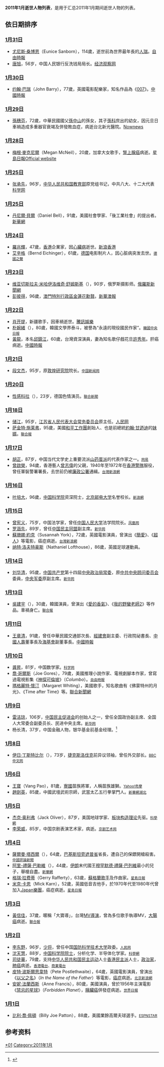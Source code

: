 <center>{{Quotation|{{MonthTOC|2011年|逝世人物列表}}}}</center>

{{TOCright}}

'''2011年1月逝世人物列表'''，是用于汇总2011年1月期间逝世人物的列表。

== 依日期排序 ==
=== [[1月31日|1月31日]] ===
*[[尤尼斯·桑博恩|尤尼斯·桑博恩]]（Eunice Sanborn），114歲，逝世前為世界最年長的[[人瑞|人瑞]]。[https://archive.is/20120715075045/http://iservice.libertytimes.com.tw/liveNews/news.php?no=459580&type=%E5%8D%B3%E6%99%82%E6%96%B0%E8%81%9E 自由時報]
*[[唐旭|唐旭]]，56岁，中国人民银行反洗钱局局长。[http://www.eeo.com.cn/finance/other/2011/02/10/192893.shtml 经济观察网]{{Wayback|url=http://www.eeo.com.cn/finance/other/2011/02/10/192893.shtml |date=20160304090816 }}

=== [[1月30日|1月30日]] ===
*[[约翰·巴瑞|约翰·巴瑞]]（John Barry），77歲，英國電影配樂家，知名作品為《[[007|007]]》。[http://news.chinatimes.com/world/130504/132011013100903.html 中國時報]{{dead link|date=十一月 2017 |bot=InternetArchiveBot }}

=== [[1月29日|1月29日]] ===
*[[孫穗芬|孫穗芬]]，72歲，中華民國國父[[孫中山|孫中山]]的孫女，其子[[孫科|孫科]]庶出的幼女，因元旦日車禍造成多重器官衰竭及併發敗血症，病逝台北新光醫院。[http://www.nownews.com/2011/01/29/91-2686000.htm Nownews]{{Wayback|url=http://www.nownews.com/2011/01/29/91-2686000.htm |date=20120313231905 }}

=== [[1月28日|1月28日]] ===
*[[梅根·麥克尼爾|梅根·麥克尼爾]]（Megan McNeil），20歲，加拿大女歌手，[[腎上腺癌|腎上腺癌]]病逝。[https://web.archive.org/web/20111208121312/http://news.singtao.ca/toronto/realtimenews/details.php?IndexID=2784770 星島日報][http://www.willtosurvive.org/the-press-room/bios/megan-mcneil/ Official website]{{Wayback|url=http://www.willtosurvive.org/the-press-room/bios/megan-mcneil/ |date=20201020054602 }}

=== [[1月25日|1月25日]] ===
*[[张承先|张承先]]，96岁，[[中华人民共和国教育部|中华人民共和国教育部]]原党组书记，中共八大、十二大代表 [http://news.sciencenet.cn/htmlnews/2011/2/243781.shtm?id=243781 科学网]{{Wayback|url=http://news.sciencenet.cn/htmlnews/2011/2/243781.shtm?id=243781 |date=20201125144442 }}

=== [[1月25日|1月25日]] ===
*[[丹尼爾·貝爾|丹尼爾·貝爾]]（Daniel Bell），91歲，美國社會學家、「後工業社會」的提出者。[http://news.xinhuanet.com/world/2011-01/30/c_121040445.htm 新華網]

=== [[1月24日|1月24日]] ===
*[[羅兆輝|羅兆輝]]，47歲，[[香港|香港]]企業家，因[[心臟病|心臟病]]逝世。[https://web.archive.org/web/20110808210335/http://news.sina.com.hk/news/5/1/1/1994839/1.html 新浪香港]
*[[艾辛格(人名)|艾辛格]]（Bernd Eichinger），61歲，[[德国|德国]]电影制片人，因心脏病突发去世。<small>[http://www.dw-world.com/dw/article/0,,14795814,00.html 德國之聲]{{Wayback|url=http://www.dw-world.com/dw/article/0,,14795814,00.html |date=20110717021008 }}</small>

=== [[1月23日|1月23日]] ===
*[[维亚切斯拉夫·米哈伊洛维奇·舒姆斯基|维亚切斯拉夫·米哈伊洛维奇·舒姆斯基]]（{{lang-ru|Вячесла́в Миха́йлович Шу́мский}}），90岁，俄罗斯摄影师。[https://web.archive.org/web/20110305201220/http://www.rusnews.cn/eguoxinwen/eluosi_wenhua/20110124/42971542.html 俄羅斯新聞網]
*[[彭彼得|彭彼得]]，96歲，[[澳門特別行政區|澳門特別行政區]][[金蓮花勳賢|金蓮花勳賢]]。[https://web.archive.org/web/20110810004817/http://www.waou.com.mo/detail.asp?id=49834 新華澳報]

=== [[1月22日|1月22日]] ===
*[[肖开提|肖开提]]，新疆歌手，因車禍逝世。[http://ent.qq.com/a/20110123/000111.htm#p=1 騰訊娛樂]{{Wayback|url=http://ent.qq.com/a/20110123/000111.htm#p=1 |date=20201124094224 }}
*[[朴婉緒|朴婉緒]]（{{lang-ko|박완서}}），80歲，韓國文學界泰斗，被譽為“永遠的現役國民作家”。<small>[http://chinese.joins.com/big5/article.do?method=detail&art_id=59393&category=002001 韓國中央日報]{{Wayback|url=http://chinese.joins.com/big5/article.do?method=detail&art_id=59393&category=002001 |date=20160304130057 }}</small>
*[[邱鎮江|黃龍]]，本名[[邱鎮江|邱鎮江]]，60歲，台灣資深演員，妻為知名歌仔戲花旦[[許秀年|許秀年]]。肝癌病逝。[https://web.archive.org/web/20140102081745/http://showbiz.chinatimes.com/2009Cti/Channel/Showbiz/showbiz-news-cnt/0%2C5020%2C110511%20112011012800025%2C00.html 中國時報]

=== [[1月21日|1月21日]] ===
*[[段文杰|段文杰]]，95岁，原[[敦煌研究院|敦煌研究院]]院长。<small>[http://www.chinanews.com/tp/2011/01-23/2805820.shtml 中国新闻网]{{Wayback|url=http://www.chinanews.com/tp/2011/01-23/2805820.shtml |date=20200826141634 }}</small>

=== [[1月20日|1月20日]] ===
*[[性感科拉|性感科拉]]（{{lang|en|Sexy Cora}}），23岁，德国色情演员。<small>[https://web.archive.org/web/20110124202613/http://udn.com/NEWS/WORLD/WOR4/6111417.shtml 聯合新聞]</small>

=== [[1月18日|1月18日]] ===
*[[储江|储江]]，95岁，[[江苏省人民代表大会常务委员会|江苏省人民代表大会常务委员会]]原主任。[http://cpc.people.com.cn/GB/64093/87393/14316464.html 人民网]{{Wayback|url=http://cpc.people.com.cn/GB/64093/87393/14316464.html |date=20180302103502 }}
*[[萨金特·施莱弗|萨金特·施莱弗]]，95歲，美國[[和平工作團|和平工作團]]創始人、也是前總統[[約翰·甘迺迪|約翰·甘迺迪]]的[[妹婿|妹婿]]。<small>[http://udn.com/NEWS/WORLD/WOR6/6106638.shtml 聯合報]{{dead link|date=十一月 2017 |bot=InternetArchiveBot }}</small>

=== [[1月17日|1月17日]] ===
*[[胡正|胡正]]，87岁，中国当代文学史上重要流派[[山药蛋派|山药蛋派]]的代表作家之一。<small>[https://web.archive.org/web/20110728081221/http://news.163.com/11/0121/16/6QUE4SFS00014AED.html 网易]</small>
*[[曾啟榮|曾啟榮]]，94歲，香港藝人[[曾志偉|曾志偉]]的父親，1940年至1972年在[[香港警務處|香港警隊]]服役，曾任軍裝警署署長，去世前仍被[[廉政公署_(香港)|廉政公署]]通緝。<span style="font-size:smaller;">[https://web.archive.org/web/20110512172812/http://news.sina.com.tw/article/20110118/4128021.html 台灣新浪網]</span>

=== [[1月16日|1月16日]] ===
*[[叶培大|叶培大]]，96歲，[[中国科学院|中国科学院]]资深院士，[[北京邮电大学|北京邮电大学]]名誉校长。<span style="font-size:smaller;">[http://edu.sina.com.cn/l/2011-01-17/1408198918.shtml 新浪網]{{Wayback|url=http://edu.sina.com.cn/l/2011-01-17/1408198918.shtml |date=20110511161337 }}</span>

=== [[1月15日|1月15日]] ===
*[[曾宪义|曾宪义]]，75岁，中国法学家，曾任[[中国人民大学|中国人民大学]]法学院院长。<small>[http://news.ifeng.com/gundong/detail_2011_01/22/4402375_0.shtml 凤凰网]{{Wayback|url=http://news.ifeng.com/gundong/detail_2011_01/22/4402375_0.shtml |date=20111208113057 }}</small>
*[[罗涵先|罗涵先]]，89岁，曾任[[中国民主同盟|中国民主同盟]]副主席。<small>[http://news.xinhuanet.com/politics/2011-01/21/c_121010155.htm 新华网]{{Wayback|url=http://news.xinhuanet.com/politics/2011-01/21/c_121010155.htm |date=20110810080041 }}</small>
*[[蘇珊娜·約克|蘇珊娜·約克]]（Susannah York），72歲，英國電影演員，曾演出《[[簡愛|簡愛]]》、《[[超人|超人]]》等電影，癌症病逝。<span style="font-size:smaller;">[https://web.archive.org/web/20110614215715/http://news.sina.com.tw/article/20110118/4125838.html 台灣新浪網]</span>
*[[纳特·洛夫特豪斯|纳特·洛夫特豪斯]]（Nathaniel Lofthouse），86歲，英國足球運動員。

=== [[1月14日|1月14日]] ===
*[[刘华清|刘华清]]，95歲，[[中国共产党|中国共产党]]第十四屆[[中央政治局常委|中央政治局常委]]，原[[中共中央顾问委员会|中共中央顾问委员会]]委員，[[中央军委|中央军委]]原副主席。<span style="font-size:smaller;">[http://news.xinhuanet.com/politics/2011-01/14/c_12983209.htm 新华网]{{Wayback|url=http://news.xinhuanet.com/politics/2011-01/14/c_12983209.htm |date=20141024190334 }}</span>

=== [[1月13日|1月13日]] ===
*[[吳建宇|吳建宇]]（{{lang-ko|이건우}}），30歲，韓國演員，曾演出《[[愛的香氣|愛的香氣]]》、《[[我的野蠻老師2|我的野蠻老師2]]》等作品。車禍身亡。<span style="font-size:smaller;">[https://web.archive.org/web/20110118000932/http://udn.com/NEWS/ENTERTAINMENT/ENT5/6097807.shtml 聯合報]</span>

=== [[1月11日|1月11日]] ===
*[[王章清|王章清]]，91歲，曾任中華民國交通部次長、[[經建會|經建會]]副主委、行政院祕書長、[[中國人壽|中國人壽]]董事長及[[海基會|海基會]]副董事長。[https://web.archive.org/web/20110128084731/http://news.chinatimes.com/politics/11050201/112011012500127.html 中國時報]

=== [[1月10日|1月10日]] ===
*[[龚昇|龚昇]]，81岁，中国数学家。<small>[http://news.sciencenet.cn/htmlnews/2011/1/242706.shtm?id=242706 科学网]{{Wayback|url=http://news.sciencenet.cn/htmlnews/2011/1/242706.shtm?id=242706 |date=20201125150915 }}</small>
*[[喬·哥爾斯|喬·哥爾斯]]（Joe Gores），79歲，美國推理小說作家、電視劇腳本作家，曾寫過電視影集《[[神探可倫坡|神探可倫坡]]》（''Columbo''）。<span style="font-size:smaller;">[https://web.archive.org/web/20110513204958/http://iservice.libertytimes.com.tw/liveNews/news.php?no=453790&type=%E5%8D%B3%E6%99%82%E6%96%B0%E8%81%9E 自由時報]</span>
*[[瑪格麗特·懷汀|瑪格麗特·懷汀]]（Margaret Whiting），美國歌手，知名歌曲有《佛蒙特州的月光》、《Time after Time》等。[https://web.archive.org/web/20110117105630/http://udn.com/NEWS/ENTERTAINMENT/ENT4/6094210.shtml 聯合新聞網]

=== [[1月9日|1月9日]] ===
*[[雷洁琼|雷洁琼]]，106岁，[[中国民主促进会|中国民主促进会]]的创始人之一，曾任全国政协副主席、全国人大常委会副委员长、民进中央主席。<span style="font-size:smaller;">[http://news.xinhuanet.com/politics/2011-01/09/c_12961187.htm 新华网]{{Wayback|url=http://news.xinhuanet.com/politics/2011-01/09/c_12961187.htm |date=20110810074500 }}</span>
*杨长清，37岁，中国金融人物，银华基金前基金经理。<ref>{{Cite web|url=http://business.sohu.com/20110111/n278798029.shtml|title=银华基金杨长清病逝 近年基金业多位人士早逝-搜狐财经|accessdate=2018-11-15|work=business.sohu.com|archive-date=2018-11-16|archive-url=https://web.archive.org/web/20181116000748/http://business.sohu.com/20110111/n278798029.shtml|dead-url=no}}</ref>

=== [[1月8日|1月8日]] ===
*[[伊日·丁斯特比尔|伊日·丁斯特比尔]]（{{lang-cs|Jiří Dienstbier}}），73岁，[[捷克斯洛伐克|捷克斯洛伐克]]前异议领袖，曾任外交部长。<span style="font-size:smaller;">[http://www.bbc.co.uk/zhongwen/trad/world/2011/01/110108_brief_jiri_dienstbier.shtml BBC中文网]</span>

=== [[1月6日|1月6日]] ===
*[[王寶|王寶]]（Vang Pao），81歲，[[寮國|寮國]]苗族將軍，人稱苗族雄獅。<span style="font-size:smaller;">[https://web.archive.org/web/20110112043132/http://tw.news.yahoo.com/article/url/d/a/110107/19/2kg3o.html Yahoo!奇摩]</span>
*[[趙劍英|趙劍英]]，85歲，中國武壇武術宗師，武當太乙五行拳掌門人。<span style="font-size:smaller;">[http://www.hb.xinhuanet.com/newscenter/2011-01/07/content_21804916.htm 新華網湖北]{{dead link|date=十一月 2017 |bot=InternetArchiveBot }}</span>

=== [[1月5日|1月5日]] ===
*[[杰克·奥利弗|杰克·奥利弗]]（Jack Oliver），87岁，美国地球学家、[[板块构造理论|板块构造理论]]先驱。<small>[http://news.sciencenet.cn/htmlnews/2011/1/242839.shtm?id=242839 科學網]{{Wayback|url=http://news.sciencenet.cn/htmlnews/2011/1/242839.shtm?id=242839 |date=20201125151615 }}</small>
*[[李荣威|李荣威]]，85岁，中国京剧表演艺术家，病逝。<small>[https://web.archive.org/web/20180927125232/http://www.jingju.com/jingjuxinwen/renwuxinwen/2011-01-06/1243.html 京剧艺术网]</small>

=== [[1月4日|1月4日]] ===
*[[薩爾曼·塔西爾|薩爾曼·塔西爾]]（{{lang-pa| سلمان تاثیر }}），64歲，[[巴基斯坦|巴基斯坦]][[旁遮普省|旁遮普省]]省長，遭自己的保鏢開槍殺害。<span style="font-size:smaller;">[http://www.chinareviewnews.com/doc/1015/6/1/0/101561049.html?coluid=70&kindid=1850&docid=101561049&mdate=0105155942 中國評論新聞]{{Wayback|url=http://www.chinareviewnews.com/doc/1015/6/1/0/101561049.html?coluid=70&kindid=1850&docid=101561049&mdate=0105155942 |date=20201124144041 }}</span>
*[[阿里-禮薩·巴勒維|阿里-禮薩·巴勒維]]（{{lang-fa| علیرضا پهلوی }}），44歲，[[伊朗|伊朗]]末代國王[[穆罕默德·禮薩·巴列維|穆罕默德·禮薩·巴列維]]最小的兒子，舉槍自盡。<span style="font-size:smaller;">[http://news.xinhuanet.com/world/2011-01/06/c_12952684.htm 新華網]</span>
*[[格瑞·拉费蒂|格瑞·拉费蒂]]（Gerry Rafferty），63歲，[[蘇格蘭|蘇格蘭]][[歌手|歌手]]及作曲家。<span style="font-size:smaller;">[https://web.archive.org/web/20111208115123/http://news.singtao.ca/toronto/2011-01-06/entertainment1294298735d2937142.html 星島日報]</span>
*[[米克·卡恩|米克·卡恩]]（Mick Karn），52歲，英國低音吉他手，於1970年代至1980年代曾加入[[Japan樂團|Japan樂團]]，癌症病逝。<span style="font-size:smaller;">[https://web.archive.org/web/20111208115123/http://news.singtao.ca/toronto/2011-01-06/entertainment1294298735d2937142.html 星島日報]</span>

=== [[1月3日|1月3日]] ===
*[[黃信佳|黃信佳]]，37歲，暱稱「大寶導」，台灣[[MV|MV]][[導演|導演]]，曾為多位歌手執導MV，[[大腸癌|大腸癌]]病逝。<span style="font-size:smaller;">[https://web.archive.org/web/20110107045432/http://udn.com/NEWS/ENTERTAINMENT/ENT6/6074924.shtml 聯合報]</span>

=== [[1月2日|1月2日]] ===
*[[李东野|李东野]]，96岁，[[少将|少将]]，曾任中国[[国防科学技术大学|国防科学技术大学]]政委。<small>[http://politics.people.com.cn/GB/77065/13785586.html 人民网]{{Wayback|url=http://politics.people.com.cn/GB/77065/13785586.html |date=20160304090329 }}</small>
*[[沈天慧|沈天慧]]，88岁，[[中国科学院院士|中国科学院院士]]，分析化学、半导体化学家。<small>[http://news.sciencenet.cn/htmlnews/2011/1/242526.shtm?id=242526 科學網]{{Wayback|url=http://news.sciencenet.cn/htmlnews/2011/1/242526.shtm?id=242526 |date=20201125152233 }}</small>
*[[司徒華|司徒華]]，79歲，支持[[中华人民共和国民主运动|中华人民共和国民主运动]]人士[[香港民主派|香港民主派]]人士，[[政治家|政治家]]，[[肺癌|肺癌]]病逝。<span style="font-size:smaller;">[http://rthk.hk/rthk/news/expressnews/news.htm?expressnews&20110102&55&723891 香港電台]{{Wayback|url=http://rthk.hk/rthk/news/expressnews/news.htm?expressnews&20110102&55&723891 |date=20110809064455 }}、[http://www.881903.com/Page/ZH-TW/newsdetail.aspx?ItemId=316849&csid=261_341 商業電台]{{Wayback|url=http://www.881903.com/Page/ZH-TW/newsdetail.aspx?ItemId=316849&csid=261_341 |date=20160304205411 }}</span>
*[[彼得·普斯特李威|皮特·波斯爾思韋特]]（Pete Postlethwaite），64歲，英國電影演員，曾演出《[[以父之名|以父之名]]》（''In the Name of the Father''）等電影，[[癌症|癌症]]病逝。<span style="font-size:smaller;">[https://web.archive.org/web/20110614215654/http://news.sina.com.tw/article/20110105/4089310.html 北京新浪網]</span>
*[[安妮·法蘭西斯|安妮·法蘭西斯]]（Anne Francis），80歲，美國演員，曾於1956年主演電影《[[禁忌的星球|禁忌的星球]]》（''Forbidden Planet''），[[胰臟癌|胰臟癌]]併發症病逝。<span style="font-size:smaller;">[https://web.archive.org/web/20110108135817/http://udn.com/NEWS/ENTERTAINMENT/ENT4/6076283.shtml 世界日報]</span>

=== [[1月1日|1月1日]] ===
*[[比利·喬·佩頓|比利·喬·佩頓]]（Billy Joe Patton），88歲，美國業餘高爾夫球選手。<span style="font-size:smaller;">[https://web.archive.org/web/20110905182936/http://www.espnstar.com.tw/news/golf/2011/0103/194406.htm ESPNSTAR]</span>

== 参考资料 ==
{{reflist}}

{{各年各月份逝世人物}}

[[Category:2011年逝世|*01]]
[[Category:2011年1月|Category:2011年1月]]